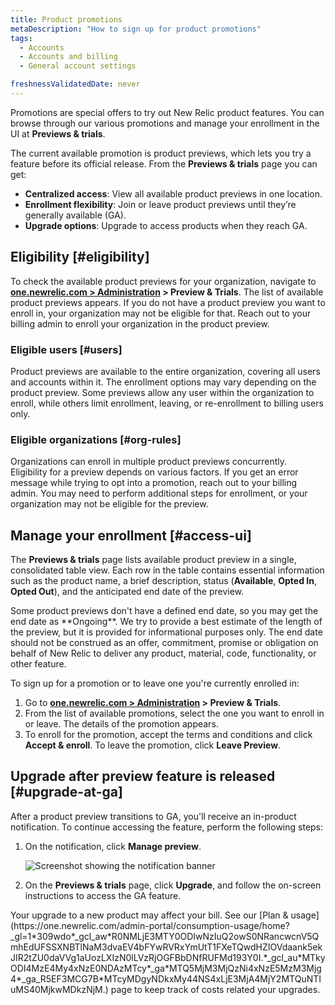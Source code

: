 ```yaml
---
title: Product promotions
metaDescription: "How to sign up for product promotions"
tags:
  - Accounts
  - Accounts and billing
  - General account settings

freshnessValidatedDate: never 
---
```


Promotions are special offers to try out New Relic product features. You can browse through our various promotions and manage your enrollment in the UI at <DNT>**Previews & trials**</DNT>. 

The current available promotion is product previews, which lets you try a feature before its official release. From the **<DNT>Previews & trials</DNT>** page you can get:

* **Centralized access**: View all available product previews in one location.
* **Enrollment flexibility**: Join or leave product previews until they’re generally available (GA).
* **Upgrade options**: Upgrade to access products when they reach GA.

## Eligibility [#eligibility]
To check the available product previews for your organization, navigate to <DNT>**[one.newrelic.com > Administration](https://one.newrelic.com/admin-portal) > Preview & Trials**</DNT>. The list of available product previews appears. If you do not have a product preview you want to enroll in, your organization may not be eligible for that. Reach out to your billing admin to enroll your organization in the product preview.

### Eligible users [#users]

Product previews are available to the entire organization, covering all users and accounts within it. The enrollment options may vary depending on the product preview. Some previews allow any user within the organization to enroll, while others limit enrollment, leaving, or re-enrollment to billing users only.

### Eligible organizations [#org-rules]

Organizations can enroll in multiple product previews concurrently. Eligibility for a preview depends on various factors. If you get an error message while trying to opt into a promotion, reach out to your billing admin. You may need to perform additional steps for enrollment, or your organization may not be eligible for the preview.

## Manage your enrollment [#access-ui]

The <DNT>**Previews & trials**</DNT> page lists available product preview in a single, consolidated table view. Each row in the table contains essential information such as the product name, a brief description, status (<DNT>**Available**, **Opted In**, **Opted Out**</DNT>), and the anticipated end date of the preview.

<Callout variant="important">
  Some product previews don't have a defined end date, so you may get the end date as <DNT>**Ongoing**</DNT>. We try to provide a best estimate of the length of the preview, but it is provided for informational purposes only. The end date should not be construed as an offer, commitment, promise or obligation on behalf of New Relic to deliver any product, material, code, functionality, or other feature.
</Callout>

To sign up for a promotion or to leave one you're currently enrolled in: 

1. Go to <DNT>**[one.newrelic.com > Administration](https://one.newrelic.com/admin-portal) > Preview & Trials**</DNT>.
2. From the list of available promotions, select the one you want to enroll in or leave. The details of the promotion appears.
3. To enroll for the promotion, accept the terms and conditions and click <DNT>**Accept & enroll**</DNT>. To leave the promotion, click **Leave Preview**.

## Upgrade after preview feature is released [#upgrade-at-ga]

After a product preview transitions to GA, you'll receive an in-product notification. To continue accessing the feature, perform the following steps:

1. On the notification, click **Manage preview**.
    
    <img
    title="Screenshot showing the notification banner"
    alt="Screenshot showing the notification banner"
    src="/images/accounts_screenshot-crop_manage-preview.webp"
    />

2. On the **Previews & trials** page, click **Upgrade**, and follow the on-screen instructions to access the GA feature.

<Callout variant="important">
  Your upgrade to a new product may affect your bill. See our [Plan & usage](https://one.newrelic.com/admin-portal/consumption-usage/home?_gl=1*309wdo*_gcl_aw*R0NMLjE3MTY0ODIwNzIuQ2owS0NRancwcnV5QmhEdUFSSXNBTlNaM3dvaEV4bFYwRVRxYmUtT1FXeTQwdHZIOVdaank5ekJIR2tZU0daVVg1aUozLXIzN0lLVzRjOGFBbDNfRUFMd193Y0I.*_gcl_au*MTkyODI4MzE4My4xNzE0NDAzMTcy*_ga*MTQ5MjM3MjQzNi4xNzE5MzM3Mjg4*_ga_R5EF3MCG7B*MTcyMDgyNDkxMy44NS4xLjE3MjA4MjY2MTQuNTIuMS40MjkwMDkzNjM.) page to keep track of costs related your upgrades.
</Callout>
